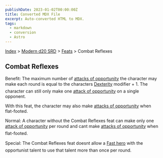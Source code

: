 ```yaml
---
publishDate: 2023-01-02T00:00:00Z
title: Converted MDX File
excerpt: Auto-converted HTML to MDX.
tags:
  - markdown
  - conversion
  - Astro
---
```






[Index](-index) > [Modern d20 SRD](modern-d20-srd-index) > [Feats](modern-d20-srd-feats-index) > Combat Reflexes




## Combat Reflexes


Benefit: The maximum number of [attacks
  of opportunity](modern-d20-srd-combat-attacks-of-opportunity) the character may make each round is equal to the characters [Dexterity](modern-d20-srd-basics-ability-scores) modifier + 1.  The character can still only make one [attack
  of opportunity](modern-d20-srd-combat-attacks-of-opportunity) on a single opponent.


With this feat, the character may also make [attacks
  of opportunity](modern-d20-srd-combat-attacks-of-opportunity) when flat-footed.


Normal: A character without the Combat Reflexes feat can make only one [attack
  of opportunity](modern-d20-srd-combat-attacks-of-opportunity) per round and cant make [attacks
  of opportunity](modern-d20-srd-combat-attacks-of-opportunity) when flat-footed.


Special: The Combat Reflexes feat doesnt allow a [Fast
  hero](modern-d20-srd-classes-basic-fast-hero) with the opportunist talent to use that talent more than once per round.



